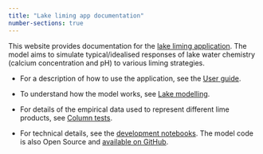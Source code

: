 ```yaml
---
title: "Lake liming app documentation"
number-sections: true
---
```


This website provides documentation for the [lake liming application](https://lake-liming.t.niva.no/). The model aims to simulate typical/idealised responses of lake water chemistry (calcium concentration and pH) to various liming strategies.

 * For a description of how to use the application, see the [User guide](https://nivanorge.github.io/lake_liming_app/user-guide.en.html).

 * To understand how the model works, see [Lake modelling](https://nivanorge.github.io/lake_liming_app/lake-modelling.en.html).

 * For details of the empirical data used to represent different lime products, see [Column tests](https://nivanorge.github.io/lake_liming_app/column-tests.en.html).

 * For technical details, see the [development notebooks](https://github.com/NIVANorge/lake_liming_app/tree/main/notebooks#development-notebooks). The model code is also Open Source and [available on GitHub](https://github.com/NIVANorge/lake_liming_app).
